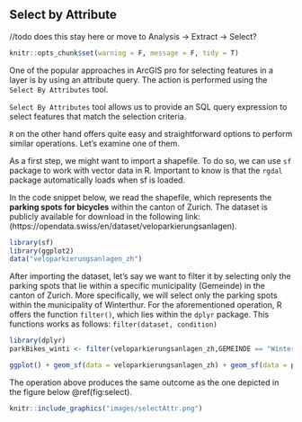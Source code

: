 ## Select by Attribute

//todo does this stay here or move to Analysis -> Extract -> Select?

```r
knitr::opts_chunk$set(warning = F, message = F, tidy = T)
```


One of the popular approaches in ArcGIS pro for selecting features in a layer is by using an attribute query. The action is performed using the `Select By Attributes` tool.

`Select By Attributes` tool allows us to provide an SQL query expression to select features that match the selection criteria.

`R` on the other hand offers quite easy and straightforward options to perform similar operations. Let's examine one of them.

As a first step, we might want to import a shapefile. To do so, we can use `sf` package to work with vector data in R. Important to know is that the `rgdal` package automatically loads when sf is loaded.

In the code snippet below, we read the shapefile, which represents the __parking spots for bicycles__ within the canton of Zurich. The dataset is publicly available for download in the following link: (https://opendata.swiss/en/dataset/veloparkierungsanlagen).


<!--
/ todo: replcace this with arc2r/arc2r
/  asignees: KimboGilda
--> 

```r
library(sf)
library(ggplot2)
data("veloparkierungsanlagen_zh")
```

After importing the dataset, let's say we want to filter it by selecting only the parking spots that lie within a specific municipality (Gemeinde) in the canton of Zurich. More specifically, we will select only the parking spots within the municipality of Winterthur.
For the aforementioned operation, R offers the function `filter()`, which lies within the `dplyr` package.
This functions works as follows: `filter(dataset, condition)`

```r
library(dplyr)
parkBikes_winti <- filter(veloparkierungsanlagen_zh,GEMEINDE == "Winterthur")
```

```r
ggplot() + geom_sf(data = veloparkierungsanlagen_zh) + geom_sf(data = parkBikes_winti, fill = "red", aes(color = "Bike parking spots in Winterthur")) + ggtitle("Bike parking facilities in Canton Zurich") + labs(color = " ") + theme(legend.position = "right", axis.text.x = element_text(angle=90, hjust=1)) + coord_sf(datum = 2056)
```


The operation above produces the same outcome as the one depicted in the figure below \@ref(fig:select).

```r
knitr::include_graphics("images/selectAttr.png")
```





